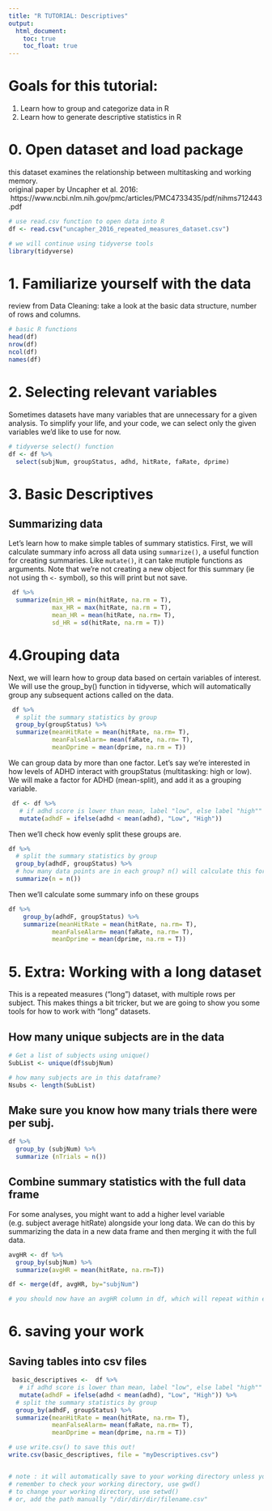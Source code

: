 ```yaml
---
title: "R TUTORIAL: Descriptives"
output: 
  html_document: 
    toc: true
    toc_float: true
---
```


# Goals for this tutorial:
1. Learn how to group and categorize data in R 
2. Learn how to generate descriptive statistics in R 



# 0. Open dataset and load package
this dataset examines the relationship between multitasking and working memory. \
original paper by Uncapher et al. 2016: \ https://www.ncbi.nlm.nih.gov/pmc/articles/PMC4733435/pdf/nihms712443.pdf

```r
# use read.csv function to open data into R 
df <- read.csv("uncapher_2016_repeated_measures_dataset.csv")

# we will continue using tidyverse tools
library(tidyverse)
```

# 1. Familiarize yourself with the data 
review from Data Cleaning: take a look at the basic data structure, number of rows and columns.
```r
# basic R functions
head(df)
nrow(df)
ncol(df)
names(df)
```


# 2. Selecting relevant variables 
Sometimes datasets have many variables that are unnecessary for a given analysis. To simplify your life, and your code, we can select only the given variables we'd like to use for now. 
```r
# tidyverse select() function 
df <- df %>% 
  select(subjNum, groupStatus, adhd, hitRate, faRate, dprime)

```

# 3. Basic Descriptives

## Summarizing data
Let's learn how to make simple tables of summary statistics.
First, we will calculate summary info across all data using `summarize()`, a useful function for creating summaries. Like `mutate()`, it can take mutiple functions as arguments. Note that we're not creating a new object for this summary (ie not using th `<-` symbol), so this will print but not save.

```r

 df %>% 
  summarize(min_HR = min(hitRate, na.rm = T),
            max_HR = max(hitRate, na.rm = T), 
            mean_HR = mean(hitRate, na.rm= T), 
            sd_HR = sd(hitRate, na.rm = T))

```

# 4.Grouping data
Next, we will learn how to group data based on certain variables of interest.
We will use the group_by() function in tidyverse, which will automatically group any subsequent actions called on the data. 

```r
 df %>% 
  # split the summary statistics by group 
  group_by(groupStatus) %>%
  summarize(meanHitRate = mean(hitRate, na.rm= T), 
            meanFalseAlarm= mean(faRate, na.rm= T),
            meanDprime = mean(dprime, na.rm = T))

```

We can group data by more than one factor. Let's say we're interested in how levels of ADHD interact with groupStatus (multitasking: high or low). We will make a factor for ADHD (mean-split), and add it as a grouping variable. 
```r
 df <- df %>% 
   # if adhd score is lower than mean, label "low", else label "high""
   mutate(adhdF = ifelse(adhd < mean(adhd), "Low", "High")) 
```

Then we'll check how evenly split these groups are. 
```r
df %>%
  # split the summary statistics by group 
  group_by(adhdF, groupStatus) %>%
  # how many data points are in each group? n() will calculate this for us.
  summarize(n = n())
```

Then we'll calculate some summary info on these groups
```r
df %>%
    group_by(adhdF, groupStatus) %>%
    summarize(meanHitRate = mean(hitRate, na.rm= T), 
            meanFalseAlarm= mean(faRate, na.rm= T),
            meanDprime = mean(dprime, na.rm = T))


```

# 5. Extra: Working with a long dataset 
This is a repeated measures ("long") dataset, with multiple rows per subject. This makes things a bit tricker, but we are going to show you some tools for how to work with "long" datasets.

## How many unique subjects are in the data 
```r
# Get a list of subjects using unique()
SubList <- unique(df$subjNum)

# how many subjects are in this dataframe?
Nsubs <- length(SubList)

```

## Make sure you know how many trials there were per subj.
```r
df %>%
  group_by (subjNum) %>%
  summarize (nTrials = n())

```

## Combine summary statistics with the full data frame
For some analyses, you might want to add a higher level variable (e.g. subject average hitRate) alongside your long data. We can do this by summarizing the data in a new data frame and then merging it with the full data.

```r

avgHR <- df %>% 
  group_by(subjNum) %>% 
  summarize(avgHR = mean(hitRate, na.rm=T))

df <- merge(df, avgHR, by="subjNum")

# you should now have an avgHR column in df, which will repeat within each subject, but vary across subjects.

```




# 6. saving your work

## Saving tables into csv files 
```r
 basic_descriptives <-  df %>% 
   # if adhd score is lower than mean, label "low", else label "high""
   mutate(adhdF = ifelse(adhd < mean(adhd), "Low", "High")) %>%
  # split the summary statistics by group 
  group_by(adhdF, groupStatus) %>%
  summarize(meanHitRate = mean(hitRate, na.rm= T), 
            meanFalseAlarm= mean(faRate, na.rm= T),
            meanDprime = mean(dprime, na.rm = T))

# use write.csv() to save this out!
write.csv(basic_descriptives, file = "myDescriptives.csv")


# note : it will automatically save to your working directory unless you specify otherise 
# remember to check your working directory, use gwd() 
# to change your working directory, use setwd() 
# or, add the path manually "/dir/dir/dir/filename.csv"
```

